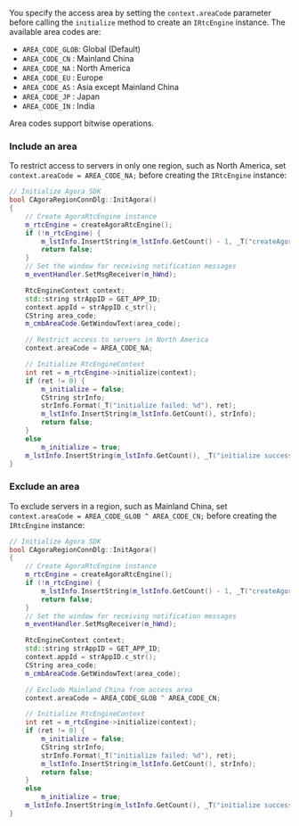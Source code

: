 <PlatformWrapper platform="windows">

You specify the access area by setting the `context.areaCode` parameter before calling the `initialize` method to create an `IRtcEngine` instance. The available area codes are:

* `AREA_CODE_GLOB`: Global (Default)
* `AREA_CODE_CN`  : Mainland China
* `AREA_CODE_NA`  : North America
* `AREA_CODE_EU`  : Europe
* `AREA_CODE_AS`  : Asia except Mainland China
* `AREA_CODE_JP`  : Japan
* `AREA_CODE_IN`  : India

<Admonition title="information" type="info">
Area codes support bitwise operations.
</Admonition>

### Include an area

To restrict access to servers in only one region, such as North America, set `context.areaCode = AREA_CODE_NA;` before creating the `IRtcEngine` instance:

```cpp
// Initialize Agora SDK
bool CAgoraRegionConnDlg::InitAgora()
{
	// Create AgoraRtcEngine instance
	m_rtcEngine = createAgoraRtcEngine();
	if (!m_rtcEngine) {
		m_lstInfo.InsertString(m_lstInfo.GetCount() - 1, _T("createAgoraRtcEngine failed"));
		return false;
	}
	// Set the window for receiving notification messages
	m_eventHandler.SetMsgReceiver(m_hWnd);

	RtcEngineContext context;
	std::string strAppID = GET_APP_ID;
	context.appId = strAppID.c_str();
	CString area_code;
	m_cmbAreaCode.GetWindowText(area_code);

	// Restrict access to servers in North America
    context.areaCode = AREA_CODE_NA;

	// Initialize RtcEngineContext
	int ret = m_rtcEngine->initialize(context);
	if (ret != 0) {
		m_initialize = false;
		CString strInfo;
		strInfo.Format(_T("initialize failed: %d"), ret);
		m_lstInfo.InsertString(m_lstInfo.GetCount(), strInfo);
		return false;
	}
	else
		m_initialize = true;
	m_lstInfo.InsertString(m_lstInfo.GetCount(), _T("initialize success"));
}
```

### Exclude an area

To exclude servers in a region, such as Mainland China, set `context.areaCode = AREA_CODE_GLOB ^ AREA_CODE_CN;` before creating the `IRtcEngine` instance:

```cpp
// Initialize Agora SDK
bool CAgoraRegionConnDlg::InitAgora()
{
	// Create AgoraRtcEngine instance
	m_rtcEngine = createAgoraRtcEngine();
	if (!m_rtcEngine) {
		m_lstInfo.InsertString(m_lstInfo.GetCount() - 1, _T("createAgoraRtcEngine failed"));
		return false;
	}
	// Set the window for receiving notification messages
	m_eventHandler.SetMsgReceiver(m_hWnd);

	RtcEngineContext context;
	std::string strAppID = GET_APP_ID;
	context.appId = strAppID.c_str();
	CString area_code;
	m_cmbAreaCode.GetWindowText(area_code);

	// Exclude Mainland China from access area
    context.areaCode = AREA_CODE_GLOB ^ AREA_CODE_CN;

	// Initialize RtcEngineContext
	int ret = m_rtcEngine->initialize(context);
	if (ret != 0) {
		m_initialize = false;
		CString strInfo;
		strInfo.Format(_T("initialize failed: %d"), ret);
		m_lstInfo.InsertString(m_lstInfo.GetCount(), strInfo);
		return false;
	}
	else
		m_initialize = true;
	m_lstInfo.InsertString(m_lstInfo.GetCount(), _T("initialize success"));
}
```

</PlatformWrapper>
